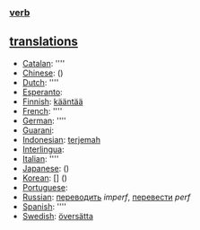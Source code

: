 ===[[verb]]=== 

==[[translation]]s==
*[[Catalan]]: [[]] ''''
*[[Chinese]]: [[]] ()
*[[Dutch]]: [[]] ''''
*[[Esperanto]]: [[]]
*[[Finnish]]: [[kääntää]]
*[[French]]: [[]] ''''
*[[German]]: [[]] ''''
*[[Guarani]]: [[]]
*[[Indonesian]]: [[terjemah]]
*[[Interlingua]]: [[]]
*[[Italian]]: [[]] ''''
*[[Japanese]]: [[]] ()
*[[Korean]]: [[]] [] ()
*[[Portuguese]]: [[]]
*[[Russian]]: [[переводить]] ''imperf'', [[перевести]] ''perf''
*[[Spanish]]: [[]] ''''
*[[Swedish]]: [[översätta]]